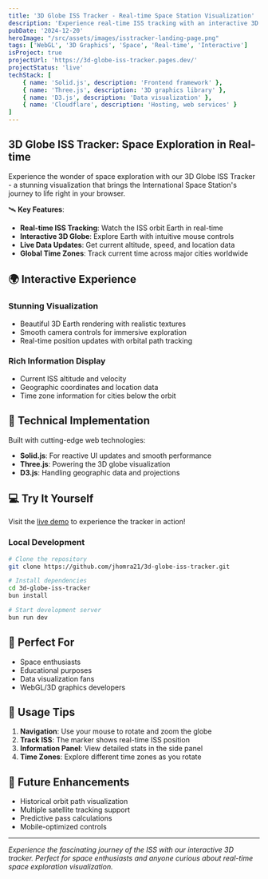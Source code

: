 ```yaml
---
title: '3D Globe ISS Tracker - Real-time Space Station Visualization'
description: 'Experience real-time ISS tracking with an interactive 3D globe visualization. Built with Solid.js, Three.js, and D3.js for a stunning and informative space exploration experience.'
pubDate: '2024-12-20'
heroImage: "/src/assets/images/isstracker-landing-page.png"
tags: ['WebGL', '3D Graphics', 'Space', 'Real-time', 'Interactive']
isProject: true
projectUrl: 'https://3d-globe-iss-tracker.pages.dev/'
projectStatus: 'live'
techStack: [
    { name: 'Solid.js', description: 'Frontend framework' },
    { name: 'Three.js', description: '3D graphics library' },
    { name: 'D3.js', description: 'Data visualization' },
    { name: 'Cloudflare', description: 'Hosting, web services' }
]
---
```


## 3D Globe ISS Tracker: Space Exploration in Real-time

Experience the wonder of space exploration with our 3D Globe ISS Tracker - a stunning visualization that brings the International Space Station's journey to life right in your browser.

🛰️ **Key Features**:
- **Real-time ISS Tracking**: Watch the ISS orbit Earth in real-time
- **Interactive 3D Globe**: Explore Earth with intuitive mouse controls
- **Live Data Updates**: Get current altitude, speed, and location data
- **Global Time Zones**: Track current time across major cities worldwide

## 🌍 Interactive Experience

### Stunning Visualization
- Beautiful 3D Earth rendering with realistic textures
- Smooth camera controls for immersive exploration
- Real-time position updates with orbital path tracking

### Rich Information Display
- Current ISS altitude and velocity
- Geographic coordinates and location data
- Time zone information for cities below the orbit

## 🚀 Technical Implementation

Built with cutting-edge web technologies:
- **Solid.js**: For reactive UI updates and smooth performance
- **Three.js**: Powering the 3D globe visualization
- **D3.js**: Handling geographic data and projections

## 💻 Try It Yourself

Visit the [live demo](https://3d-globe-iss-tracker.pages.dev/) to experience the tracker in action!

### Local Development
```bash
# Clone the repository
git clone https://github.com/jhomra21/3d-globe-iss-tracker.git

# Install dependencies
cd 3d-globe-iss-tracker
bun install

# Start development server
bun run dev
```

## 🎯 Perfect For
- Space enthusiasts
- Educational purposes
- Data visualization fans
- WebGL/3D graphics developers

## 🔧 Usage Tips

1. **Navigation**: Use your mouse to rotate and zoom the globe
2. **Track ISS**: The marker shows real-time ISS position
3. **Information Panel**: View detailed stats in the side panel
4. **Time Zones**: Explore different time zones as you rotate

## 🌟 Future Enhancements

- Historical orbit path visualization
- Multiple satellite tracking support
- Predictive pass calculations
- Mobile-optimized controls

---

*Experience the fascinating journey of the ISS with our interactive 3D tracker. Perfect for space enthusiasts and anyone curious about real-time space exploration visualization.* 